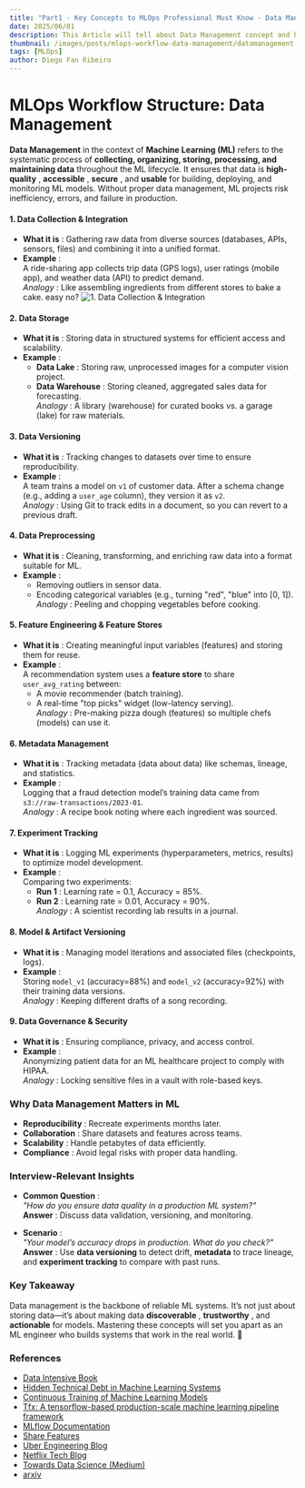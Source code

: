 ```yaml
---
title: "Part1 - Key Concepts to MLOps Professional Must Know - Data Management"
date: 2025/06/01
description: This Article will tell about Data Management concept and helps to answer Interviews basic questions.
thumbnail: /images/posts/mlops-workflow-data-management/datamanagement.jpg
tags: [MLOps]
author: Diego Fan Ribeiro
---
```



# MLOps Workflow Structure: Data Management

**Data Management** in the context of **Machine Learning (ML)** refers to the systematic process of **collecting, organizing, storing, processing, and maintaining data** throughout the ML lifecycle. It ensures that data is **high-quality** , **accessible** , **secure** , and **usable** for building, deploying, and monitoring ML models. Without proper data management, ML projects risk inefficiency, errors, and failure in production.

#### **1. Data Collection & Integration**

- **What it is** : Gathering raw data from diverse sources (databases, APIs, sensors, files) and combining it into a unified format.
- **Example** :  
    A ride-sharing app collects trip data (GPS logs), user ratings (mobile app), and weather data (API) to predict demand.  
    _Analogy_ : Like assembling ingredients from different stores to bake a cake.
    easy no?
![1. Data Collection & Integration](/images/posts/mlops-workflow-data-management/pieceofcake.png)

#### **2. Data Storage**

- **What it is** : Storing data in structured systems for efficient access and scalability.
- **Example** :
    - **Data Lake** : Storing raw, unprocessed images for a computer vision project.
    - **Data Warehouse** : Storing cleaned, aggregated sales data for forecasting.  
        _Analogy_ : A library (warehouse) for curated books vs. a garage (lake) for raw materials.

#### **3. Data Versioning**

- **What it is** : Tracking changes to datasets over time to ensure reproducibility.
- **Example** :  
    A team trains a model on `v1` of customer data. After a schema change (e.g., adding a `user_age` column), they version it as `v2`.  
    _Analogy_ : Using Git to track edits in a document, so you can revert to a previous draft.

#### **4. Data Preprocessing**

- **What it is** : Cleaning, transforming, and enriching raw data into a format suitable for ML.
- **Example** :
    - Removing outliers in sensor data.
    - Encoding categorical variables (e.g., turning "red", "blue" into [0, 1]).  
        _Analogy_ : Peeling and chopping vegetables before cooking.

#### **5. Feature Engineering & Feature Stores**

- **What it is** : Creating meaningful input variables (features) and storing them for reuse.
- **Example** :  
    A recommendation system uses a **feature store** to share `user_avg_rating` between:
    - A movie recommender (batch training).
    - A real-time "top picks" widget (low-latency serving).  
        _Analogy_ : Pre-making pizza dough (features) so multiple chefs (models) can use it.

#### **6. Metadata Management**

- **What it is** : Tracking metadata (data about data) like schemas, lineage, and statistics.
- **Example** :  
    Logging that a fraud detection model’s training data came from `s3://raw-transactions/2023-01`.  
    _Analogy_ : A recipe book noting where each ingredient was sourced.
#### **7. Experiment Tracking**

- **What it is** : Logging ML experiments (hyperparameters, metrics, results) to optimize model development.
- **Example** :  
    Comparing two experiments:
    - **Run 1** : Learning rate = 0.1, Accuracy = 85%.
    - **Run 2** : Learning rate = 0.01, Accuracy = 90%.  
        _Analogy_ : A scientist recording lab results in a journal.

#### **8. Model & Artifact Versioning**

- **What it is** : Managing model iterations and associated files (checkpoints, logs).
- **Example** :  
    Storing `model_v1` (accuracy=88%) and `model_v2` (accuracy=92%) with their training data versions.  
    _Analogy_ : Keeping different drafts of a song recording.

#### **9. Data Governance & Security**

- **What it is** : Ensuring compliance, privacy, and access control.
- **Example** :  
    Anonymizing patient data for an ML healthcare project to comply with HIPAA.  
    _Analogy_ : Locking sensitive files in a vault with role-based keys.

### **Why Data Management Matters in ML**

- **Reproducibility** : Recreate experiments months later.
- **Collaboration** : Share datasets and features across teams.
- **Scalability** : Handle petabytes of data efficiently.
- **Compliance** : Avoid legal risks with proper data handling.

### **Interview-Relevant Insights**

- **Common Question** :  
    _"How do you ensure data quality in a production ML system?"_  
    **Answer** : Discuss data validation, versioning, and monitoring.
    
- **Scenario** :  
    _"Your model’s accuracy drops in production. What do you check?"_  
    **Answer** : Use **data versioning** to detect drift, **metadata** to trace lineage, and **experiment tracking** to compare with past runs.

### Key Takeaway

Data management is the backbone of reliable ML systems. It’s not just about storing data—it’s about making data **discoverable** , **trustworthy** , and **actionable** for models. Mastering these concepts will set you apart as an ML engineer who builds systems that work in the real world. 🚀

### References

- [Data Intensive Book](https://dataintensive.net/)
- [Hidden Technical Debt in Machine Learning Systems](https://proceedings.neurips.cc/paper_files/paper/2015/file/86df7dcfd896fcaf2674f757a2463eba-Paper.pdf)
- [Continuous Training of Machine Learning Models](https://blog.stackademic.com/continuous-training-of-ml-models-7d8acaf44dda)
- [Tfx: A tensorflow-based production-scale machine learning pipeline framework](https://dl.acm.org/doi/10.1145/3097983.3098021)
- [MLflow Documentation](https://mlflow.org/docs/latest/index.html)
- [Share Features](https://docs.tecton.ai/docs/share-features#feature-sharing-patterns)
- [Uber Engineering Blog](https://www.uber.com/en-BR/blog/salvador/engineering/)
- [Netflix Tech Blog](https://netflixtechblog.com/)
- [Towards Data Science (Medium)](https://towardsdatascience.com/)
- [arxiv](https://arxiv.org/)